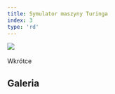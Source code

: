 ```yaml
---
title: Symulator maszyny Turinga
index: 3
type: 'rd'
---
```



[![](https://img.shields.io/badge/github-000000?style=for-the-badge&logo=github)](https://github.com/milosz08/turing-machine-simulator) &nbsp;

Wkrótce

## Galeria

<Gallery />

